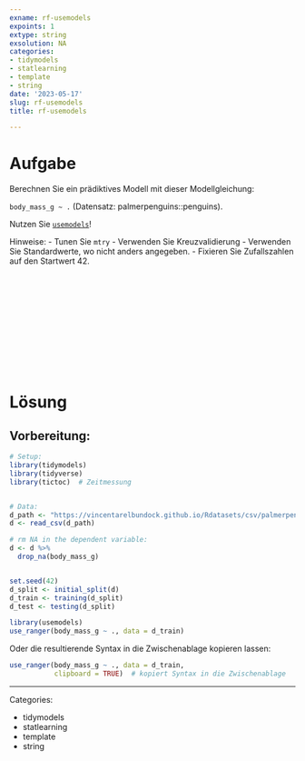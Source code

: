 ```yaml
---
exname: rf-usemodels
expoints: 1
extype: string
exsolution: NA
categories:
- tidymodels
- statlearning
- template
- string
date: '2023-05-17'
slug: rf-usemodels
title: rf-usemodels

---
```





# Aufgabe

<!-- Schreiben Sie eine Vorlage für eine prädiktive Analyse mit Tidymodels! -->

Berechnen Sie ein prädiktives Modell mit dieser Modellgleichung:

`body_mass_g ~ .` (Datensatz: palmerpenguins::penguins).


Nutzen Sie [`usemodels`](https://usemodels.tidymodels.org/)!

Hinweise:
- Tunen Sie `mtry`
- Verwenden Sie Kreuzvalidierung
- Verwenden Sie Standardwerte, wo nicht anders angegeben.
- Fixieren Sie Zufallszahlen auf den Startwert 42.






</br>
</br>
</br>
</br>
</br>
</br>
</br>
</br>
</br>
</br>

# Lösung

## Vorbereitung:

```r
# Setup:
library(tidymodels)
library(tidyverse)
library(tictoc)  # Zeitmessung


# Data:
d_path <- "https://vincentarelbundock.github.io/Rdatasets/csv/palmerpenguins/penguins.csv"
d <- read_csv(d_path)

# rm NA in the dependent variable:
d <- d %>% 
  drop_na(body_mass_g)


set.seed(42)
d_split <- initial_split(d)
d_train <- training(d_split)
d_test <- testing(d_split)

```



```r
library(usemodels)
use_ranger(body_mass_g ~ ., data = d_train)
```


Oder die resultierende Syntax in die Zwischenablage kopieren lassen:

```r
use_ranger(body_mass_g ~ ., data = d_train,
           clipboard = TRUE)  # kopiert Syntax in die Zwischenablage
```






---

Categories: 

- tidymodels
- statlearning
- template
- string

